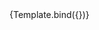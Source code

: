 

<Meta title="Components/InputText/Readonly" component={VvInputText} />

<Canvas>
	<Story
		name="Readonly"
		play={testInputText}
		args={{
			name: 'input-text-readonly',
			label: 'Input Text Readonly',
			readonly: true,
			modelValue: 'Test',
			'data-testId': 'input-text'
		}}>
		{Template.bind({})}
	</Story>
</Canvas>
